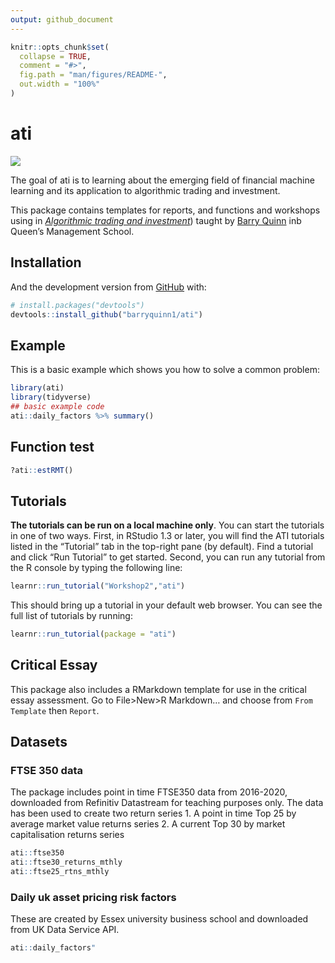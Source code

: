 ```yaml
---
output: github_document
---
```


<!-- README.md is generated from README.Rmd. Please edit that file -->

```r
knitr::opts_chunk$set(
  collapse = TRUE,
  comment = "#>",
  fig.path = "man/figures/README-",
  out.width = "100%"
)
```

# ati

<img src="inst/figures/imgfile.png" >

The goal of ati is to learning about the emerging field of financial machine learning and its application to algorithmic trading and investment.

This package contains templates for reports, and functions and workshops using in [*Algorithmic trading and investment*](https://canvas.qub.ac.uk/courses/11744)) taught by [Barry Quinn](https://quinference.com/) inb Queen's Management School. 

## Installation

And the development version from [GitHub](https://github.com/) with:

``` r
# install.packages("devtools")
devtools::install_github("barryquinn1/ati")
```
## Example

This is a basic example which shows you how to solve a common problem:

```r
library(ati)
library(tidyverse)
## basic example code
ati::daily_factors %>% summary()
```
## Function test

```r
?ati::estRMT()
```


## Tutorials
**The tutorials can be run on a local machine only**.  You can start the tutorials in one of two ways. First, in RStudio 1.3 or later, you will find the ATI tutorials listed in the "Tutorial" tab in the top-right pane (by default). Find a tutorial and click "Run Tutorial" to get started. Second, you can run any tutorial from the R console by typing the following line: 

``` r
learnr::run_tutorial("Workshop2","ati")
```

This should bring up a tutorial in your default web browser. You can see the full list of tutorials by running:

``` r
learnr::run_tutorial(package = "ati")
```


## Critical Essay
This package also includes a RMarkdown template for use in the critical essay assessment.
Go to File>New>R Markdown... and choose from `From Template` then `Report`.

## Datasets
### FTSE 350 data
The package includes point in time FTSE350 data from 2016-2020, downloaded from Refinitiv Datastream for teaching purposes only. The data has been used to create two return series
1. A point in time Top 25 by average market value returns series
2. A current Top 30 by market capitalisation returns series


``` r
ati::ftse350
ati::ftse30_returns_mthly
ati::ftse25_rtns_mthly
```
### Daily uk asset pricing risk factors
These are created by Essex university business school and downloaded from UK Data Service API.

```r
ati::daily_factors"
```




